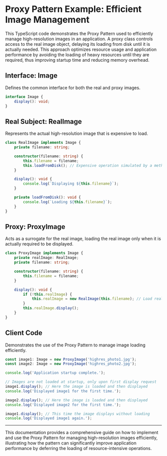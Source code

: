 # Proxy Pattern Example: Efficient Image Management

This TypeScript code demonstrates the Proxy Pattern used to efficiently manage high-resolution images in an application. A proxy class controls access to the real image object, delaying its loading from disk until it is actually needed. This approach optimizes resource usage and application performance by avoiding the loading of heavy resources until they are required, thus improving startup time and reducing memory overhead.

## Interface: Image

Defines the common interface for both the real and proxy images.

```typescript
interface Image {
	display(): void;
}
```

## Real Subject: RealImage

Represents the actual high-resolution image that is expensive to load.

```typescript
class RealImage implements Image {
	private filename: string;

	constructor(filename: string) {
		this.filename = filename;
		this.loadFromDisk(); // Expensive operation simulated by a method call
	}

	display(): void {
		console.log(`Displaying ${this.filename}`);
	}

	private loadFromDisk(): void {
		console.log(`Loading ${this.filename}`);
	}
}
```

## Proxy: ProxyImage

Acts as a surrogate for the real image, loading the real image only when it is actually required to be displayed.

```typescript
class ProxyImage implements Image {
	private realImage: RealImage;
	private filename: string;

	constructor(filename: string) {
		this.filename = filename;
	}

	display(): void {
		if (!this.realImage) {
			this.realImage = new RealImage(this.filename); // Load real image only when required
		}
		this.realImage.display();
	}
}
```

## Client Code

Demonstrates the use of the Proxy Pattern to manage image loading efficiently.

```typescript
const image1: Image = new ProxyImage('highres_photo1.jpg');
const image2: Image = new ProxyImage('highres_photo2.jpg');

console.log('Application startup complete.');

// Images are not loaded at startup, only upon first display request
image1.display(); // Here the image is loaded and then displayed
console.log('Displayed image1 for the first time.');

image2.display(); // Here the image is loaded and then displayed
console.log('Displayed image2 for the first time.');

image1.display(); // This time the image displays without loading
console.log('Displayed image1 again.');
```

---

This documentation provides a comprehensive guide on how to implement and use the Proxy Pattern for managing high-resolution images efficiently, illustrating how the pattern can significantly improve application performance by deferring the loading of resource-intensive operations.
